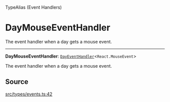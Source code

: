 <SectionTitle>TypeAlias (Event Handlers)</SectionTitle>

# DayMouseEventHandler

<Description>
The event handler when a day gets a mouse event.
</Description>

---

<a id="undefined" name="undefined"></a>

<SignatureMemberIdentifier>**DayMouseEventHandler**: [`DayEventHandler`](/api/next/type-aliases/DayEventHandler.md)\<`React.MouseEvent`\></SignatureMemberIdentifier>

The event handler when a day gets a mouse event.

## Source

[src/types/events.ts:42](https://github.com/gpbl/react-day-picker/blob/next/src/types/events.ts#L42)
